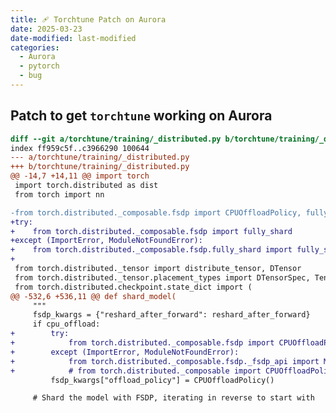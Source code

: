 ```yaml
---
title: 🩹 Torchtune Patch on Aurora
date: 2025-03-23
date-modified: last-modified
categories:
  - Aurora
  - pytorch
  - bug
---
```


## Patch to get `torchtune` working on Aurora

```diff
diff --git a/torchtune/training/_distributed.py b/torchtune/training/_distributed.py
index ff959c5f..c3966290 100644
--- a/torchtune/training/_distributed.py
+++ b/torchtune/training/_distributed.py
@@ -14,7 +14,11 @@ import torch
 import torch.distributed as dist
 from torch import nn

-from torch.distributed._composable.fsdp import CPUOffloadPolicy, fully_shard
+try:
+    from torch.distributed._composable.fsdp import fully_shard
+except (ImportError, ModuleNotFoundError):
+    from torch.distributed._composable.fsdp.fully_shard import fully_shard
+
 from torch.distributed._tensor import distribute_tensor, DTensor
 from torch.distributed._tensor.placement_types import DTensorSpec, TensorMeta
 from torch.distributed.checkpoint.state_dict import (
@@ -532,6 +536,11 @@ def shard_model(
     """
     fsdp_kwargs = {"reshard_after_forward": reshard_after_forward}
     if cpu_offload:
+        try:
+            from torch.distributed._composable.fsdp import CPUOffloadPolicy
+        except (ImportError, ModuleNotFoundError):
+            from torch.distributed._composable.fsdp._fsdp_api import MixedPrecisionPolicy, CPUOffloadPolicy
+            # from torch.distributed._composable import CPUOffloadPolicy
         fsdp_kwargs["offload_policy"] = CPUOffloadPolicy()

     # Shard the model with FSDP, iterating in reverse to start with
```
